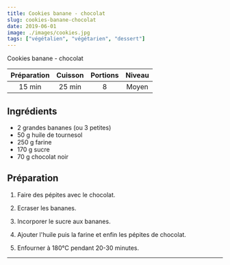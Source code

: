 ```yaml
---
title: Cookies banane - chocolat
slug: cookies-banane-chocolat
date: 2019-06-01
image: ./images/cookies.jpg
tags: ["végétalien", "végétarien", "dessert"]
---
```


<StyledParagraph>Cookies banane - chocolat</StyledParagraph>

| Préparation | Cuisson | Portions | Niveau |
| :-: | :-: | :-: | :-: |
| 15 min | 25 min | 8 | Moyen |

## Ingrédients
- <ListItem>2 grandes bananes (ou 3 petites)</ListItem>
- <ListItem>50 g huile de tournesol</ListItem>
- <ListItem>250 g farine</ListItem>
- <ListItem>170 g sucre</ListItem>
- <ListItem>70 g chocolat noir</ListItem>

## Préparation

1. Faire des pépites avec le chocolat.

2. Ecraser les bananes.

3. Incorporer le sucre aux bananes.

4. Ajouter l'huile puis la farine et enfin les pépites de chocolat.

5. Enfourner à 180°C pendant 20-30 minutes.

---
